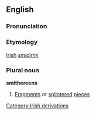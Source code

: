 ==English==
===Pronunciation===
{{IPA|[sm&#618;ð&#601;&#712;&#633;i&#720;nz]}}
===Etymology===
[[Irish]] ''[[smidiríní]]''
===Plural noun===
'''smithereens'''
#[[Fragment]]s or [[splinter]]ed [[piece]]s

[[Category:Irish derivations]]